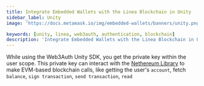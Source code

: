 ```yaml
---
title: Integrate Embedded Wallets with the Linea Blockchain in Unity
sidebar_label: Unity
image: 'https://docs.metamask.io/img/embedded-wallets/banners/unity.png'

keywords: [unity, linea, web3auth, authentication, blockchain]
description: 'Integrate Embedded Wallets with the Linea Blockchain in Unity'
---
```



<SEO
  title="Integrate Embedded Wallets with the Linea Blockchain in Unity"
  description="Integrate Embedded Wallets with the Linea Blockchain in Unity"
  image="https://docs.metamask.io/img/embedded-wallets/banners/linea.png"
  slug="/embedded-wallets/connect-blockchain/evm/linea/unity"
/>

While using the Web3Auth Unity SDK, you get the private key within the user scope. This private key can interact with the [Nethereum Library](https://nethereum.com/) to make EVM-based blockchain calls, like getting the user's `account`, fetch `balance`, `sign transaction`, `send transaction`, `read`
